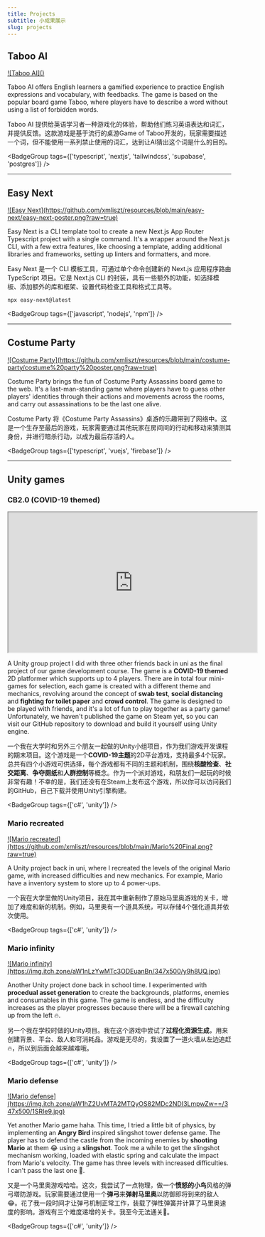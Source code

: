 ```yaml
---
title: Projects
subtitle: 小成果展示
slug: projects
---
```


## Taboo AI

<a href="https://taboo-ai.vercel.app" target="_blank">
![Taboo AI](<https://github.com/xmliszt/resources/blob/main/taboo-ai/images/v300/poster3.0(features).png?raw=true>)
</a>

Taboo AI offers English learners a gamified experience to practice English expressions and vocabulary, with feedbacks. The game is based on the popular board game Taboo, where players have to describe a word without using a list of forbidden words.

Taboo AI 提供给英语学习者一种游戏化的体验，帮助他们练习英语表达和词汇，并提供反馈。这款游戏是基于流行的桌游Game of Taboo开发的，玩家需要描述一个词，但不能使用一系列禁止使用的词汇，达到让AI猜出这个词是什么的目的。

<ExternalActionButtonLink href='https://taboo-ai.vercel.app' />

<BadgeGroup
  tags={['typescript', 'nextjs', 'tailwindcss', 'supabase', 'postgres']}
/>

---

## Easy Next

<a href='https://www.npmjs.com/package/easy-next' target='_blank'>
  ![Easy
  Next](https://github.com/xmliszt/resources/blob/main/easy-next/easy-next-poster.png?raw=true)
</a>

Easy Next is a CLI template tool to create a new Next.js App Router Typescript project with a single command. It's a wrapper around the Next.js CLI, with a few extra features, like choosing a template, adding additional libraries and frameworks, setting up linters and formatters, and more.

Easy Next 是一个 CLI 模板工具，可通过单个命令创建新的 Next.js 应用程序路由 TypeScript 项目。它是 Next.js CLI 的封装，具有一些额外的功能，如选择模板、添加额外的库和框架、设置代码检查工具和格式工具等。

```bash title="easy-next usage | easy-next使用方法"
npx easy-next@latest
```

<ExternalActionButtonLink href='https://www.npmjs.com/package/easy-next' />

<BadgeGroup tags={['javascript', 'nodejs', 'npm']} />

---

## Costume Party

<a href='https://costume-party.web.app/' target='_blank'>
  ![Costume
  Party](https://github.com/xmliszt/resources/blob/main/costume-party/costume%20party%20poster.png?raw=true)
</a>

Costume Party brings the fun of Costume Party Assassins board game to the web. It's a last-man-standing game where players have to guess other players' identities through their actions and movements across the rooms, and carry out assassinations to be the last one alive.

Costume Party 将《Costume Party Assassins》桌游的乐趣带到了网络中。这是一个生存至最后的游戏，玩家需要通过其他玩家在房间间的行动和移动来猜测其身份，并进行暗杀行动，以成为最后存活的人。

<ExternalActionButtonLink href='https://costume-party.web.app/' />

<BadgeGroup tags={['typescript', 'vuejs', 'firebase']} />

---

## Unity games

### CB2.0 (COVID-19 themed)

<iframe
  width='560'
  height='315'
  src='https://www.youtube.com/embed/1vXQv4OH5wU?si=Gdg-p0VlOUUx-4sd'
  title='YouTube video player'
  allow='accelerometer; autoplay; clipboard-write; encrypted-media; gyroscope; picture-in-picture; web-share'
  allowFullScreen
></iframe>

A Unity group project I did with three other friends back in uni as the final project of our game development course. The game is a **COVID-19 themed** 2D platformer which supports up to 4 players. There are in total four mini-games for selection, each game is created with a different theme and mechanics, revolving around the concept of **swab test**, **social distancing** and **fighting for toilet paper** and **crowd control**. The game is designed to be played with friends, and it's a lot of fun to play together as a party game! Unfortunately, we haven't published the game on Steam yet, so you can visit our GitHub repository to download and build it yourself using Unity engine.

一个我在大学时和另外三个朋友一起做的Unity小组项目，作为我们游戏开发课程的期末项目。这个游戏是一个**COVID-19主题**的2D平台游戏，支持最多4个玩家。总共有四个小游戏可供选择，每个游戏都有不同的主题和机制，围绕**核酸检查**、**社交距离**、**争夺厕纸**和**人群控制**等概念。作为一个派对游戏，和朋友们一起玩的时候非常有趣！不幸的是，我们还没有在Steam上发布这个游戏，所以你可以访问我们的GitHub，自己下载并使用Unity引擎构建。

<ExternalActionButtonLink
  href='https://github.com/xmliszt/CB2.0'
  title='Download the game | 点这里下载'
/>

<BadgeGroup tags={['c#', 'unity']} />

### Mario recreated

<a href='https://xmliszt.itch.io/mario-final' target='_blank'>
  ![Mario
  recreated](https://github.com/xmliszt/resources/blob/main/Mario%20Final.png?raw=true)
</a>

A Unity project back in uni, where I recreated the levels of the original Mario game, with increased difficulties and new mechanics. For example, Mario have a inventory system to store up to 4 power-ups.

一个我在大学里做的Unity项目，我在其中重新制作了原始马里奥游戏的关卡，增加了难度和新的机制。例如，马里奥有一个道具系统，可以存储4个强化道具并依次使用。

<ExternalActionButtonLink href='https://xmliszt.itch.io/mario-final' />

<BadgeGroup tags={['c#', 'unity']} />

### Mario infinity

<a href='https://xmliszt.itch.io/mario-infinity' target='_blank'>
  ![Mario
  infinity](https://img.itch.zone/aW1nLzYwMTc3ODEuanBn/347x500/y9h8UQ.jpg)
</a>

Another Unity project done back in school time. I experimented with **procedual asset generation** to create the backgrounds, platforms, enemies and consumables in this game. The game is endless, and the difficulty increases as the player progresses because there will be a firewall catching up from the left 🔥.

另一个我在学校时做的Unity项目。我在这个游戏中尝试了**过程化资源生成**，用来创建背景、平台、敌人和可消耗品。游戏是无尽的，我设置了一道火墙从左边追赶🔥，所以到后面会越来越难哦。

<ExternalActionButtonLink href='https://xmliszt.itch.io/mario-infinity' />

<BadgeGroup tags={['c#', 'unity']} />

### Mario defense

<a href='https://xmliszt.itch.io/mario-defense' target='_blank'>
  ![Mario
  defense](https://img.itch.zone/aW1hZ2UvMTA2MTQyOS82MDc2NDI3LmpwZw==/347x500/1SRIe9.jpg)
</a>

Yet another Mario game haha. This time, I tried a little bit of physics, by implementing an **Angry Bird** inspired slingshot tower defense game. The player has to defend the castle from the incoming enemies by **shooting Mario** at them 😂 using a **slingshot**. Took me a while to get the slingshot mechanism working, loaded with elastic spring and calculate the impact from Mario's velocity. The game has three levels with increased difficulties. I can't pass the last one 🥵.

又是一个马里奥游戏哈哈。这次，我尝试了一点物理，做一个**愤怒的小鸟**风格的弹弓塔防游戏。玩家需要通过使用一个**弹弓**来**弹射马里奥**以防御即将到来的敌人😂。花了我一段时间才让弹弓机制正常工作，装载了弹性弹簧并计算了马里奥速度的影响。游戏有三个难度递增的关卡。我至今无法通关🥵。

<ExternalActionButtonLink href='https://xmliszt.itch.io/mario-defense' />

<BadgeGroup tags={['c#', 'unity']} />
